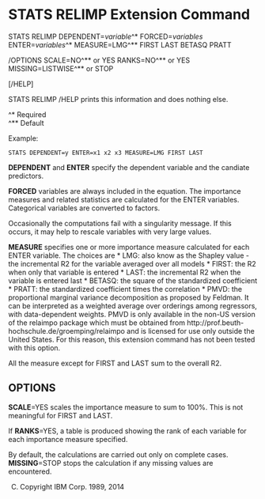 STATS RELIMP Extension Command
==============================


STATS RELIMP  DEPENDENT=*variable*^&#42;
FORCED=*variables* ENTER=*variables*^&#42; 
MEASURE=LMG^&#42;&#42; FIRST LAST BETASQ PRATT

/OPTIONS SCALE=NO^&#42;&#42; or YES RANKS=NO^&#42;&#42; or YES
MISSING=LISTWISE^&#42;&#42; or STOP

[/HELP]

STATS RELIMP /HELP prints this information and does nothing else.

^&#42; Required  
^&#42;&#42; Default

Example:
```
STATS DEPENDENT=y ENTER=x1 x2 x3 MEASURE=LMG FIRST LAST
```

**DEPENDENT** and **ENTER** specify the dependent variable
and the candiate predictors.  

**FORCED** variables are always included in the equation.  The importance measures and
related statistics are calculated for the ENTER variables.  Categorical variables
are converted to factors.

Occasionally the computations fail with a singularity message.  If this occurs, it
may help to rescale variables with very large values.

**MEASURE** specifies one or more importance measure calculated for each ENTER variable.  The choices are
* LMG: also know as the Shapley value - the incremental R2 for the variable averaged over all models
* FIRST: the R2 when only that variable is entered
* LAST: the incremental R2 when the variable is entered last
* BETASQ: the square of the standardized coefficient
* PRATT: the standardized coefficient times the correlation
* PMVD: the proportional marginal variance decomposition as proposed by Feldman. 
It can be interpreted as a weighted average over orderings among regressors,
with data-dependent weights.  PMVD is only available in the non-US version of the relaimpo package which must be obtained from
 http://prof.beuth-hochschule.de/groemping/relaimpo
and is licensed for use only outside the United States.  For this reason, this extension command has not been tested with this option.  

All the measure except for FIRST and LAST sum to the overall R2.

OPTIONS
-------

**SCALE**=YES scales the importance measure to sum to 100%.  This is not 
meaningful for FIRST and LAST.

If **RANKS**=YES, a table is produced showing the rank of each variable
for each importance measure specified.

By default, the calculations are carried out only on complete cases.
**MISSING**=STOP stops the calculation if any missing values are encountered.

(C) Copyright IBM Corp. 1989, 2014
